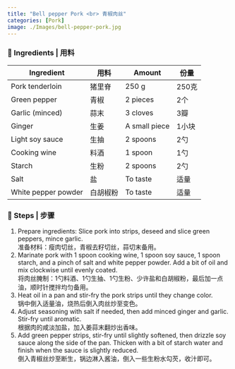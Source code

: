 ```yaml
---
title: "Bell pepper Pork <br> 青椒肉丝"
categories: [Pork]
image: ./Images/bell-pepper-pork.jpg
---
```


### 🥣 Ingredients | 用料

| Ingredient | 用料 | Amount | 份量 |
|------------|------|--------|------|
| Pork tenderloin | 猪里脊 | 250 g | 250克 |
| Green pepper | 青椒 | 2 pieces | 2个 |
| Garlic (minced) | 蒜末 | 3 cloves | 3瓣 |
| Ginger | 生姜 | A small piece | 1小块 |
| Light soy sauce | 生抽 | 2 spoons | 2勺 |
| Cooking wine | 料酒 | 1 spoon | 1勺 |
| Starch | 生粉 | 2 spoons | 2勺 |
| Salt | 盐 | To taste | 适量 |
| White pepper powder | 白胡椒粉 | To taste | 适量 |

### 🍴️ Steps | 步骤
1. Prepare ingredients: Slice pork into strips, deseed and slice green peppers, mince garlic.  
 准备材料：瘦肉切丝，青椒去籽切丝，蒜切末备用。
2. Marinate pork with 1 spoon cooking wine, 1 spoon soy sauce, 1 spoon starch, and a pinch of salt and white pepper powder. Add a bit of oil and mix clockwise until evenly coated.  
 将肉丝腌制：1勺料酒、1勺生抽、1勺生粉、少许盐和白胡椒粉，最后加一点油，顺时针搅拌均匀备用。
3. Heat oil in a pan and stir-fry the pork strips until they change color.  
 锅中倒入适量油，烧热后倒入肉丝炒至变色。
4. Adjust seasoning with salt if needed, then add minced ginger and garlic. Stir-fry until aromatic.  
 根据肉的咸淡加盐，加入姜蒜末翻炒出香味。
5. Add green pepper strips, stir-fry until slightly softened, then drizzle soy sauce along the side of the pan. Thicken with a bit of starch water and finish when the sauce is slightly reduced.  
 倒入青椒丝炒至断生，锅边淋入酱油，倒入一些生粉水勾芡，收汁即可。
